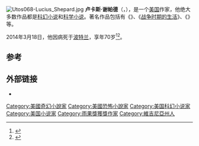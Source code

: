 [[File:Utos068-Lucius_Shepard.jpg|thumb]]
'''卢卡斯·谢帕德'''（{{lang-en|Lucius Shepard}}，{{bd|1943年|8月21日|2014年|3月18日|catIdx=Shepard}}），是一个[[美国|美国]]作家，他绝大多数作品都是[[科幻小说|科幻小说]]和[[科学小说|科学小说]]。著名作品包括有《{{link-en|美洲虎猎手|The Jaguar Hunter}}》、《[[战争时期的生活|战争时期的生活]]》、《{{link-en|地球尽头|The Ends of the Earth}}》等。

2014年3月18日，他因病死于[[波特兰|波特兰]]，享年70岁<ref>{{Cite web|url=http://www.sfwa.org/2014/03/lucius-shepard-in-memoriam/|title=In Memoriam: Lucius Shepard|last=Baker|first=Kathryn|date=March 20, 2014|accessdate=March 20, 2014|publisher=''[[SFWA_News|SFWA News]]''|archive-date=2018-12-11|archive-url=https://web.archive.org/web/20181211141853/https://www.sfwa.org/2014/03/lucius-shepard-in-memoriam/|dead-url=no}}</ref><ref>{{Cite web|url=http://boingboing.net/2014/03/20/rip-lucius-shepard-gone-too.html|title=RIP, Lucius Shepard, gone too soon|author=[[Cory_Doctorow|Doctorow, Cory]]|date=March 20, 2014|accessdate=March 21, 2014|publisher=''[[Boing_Boing|Boing Boing]]''|archive-date=2020-11-12|archive-url=https://web.archive.org/web/20201112024647/http://boingboing.net/2014/03/20/rip-lucius-shepard-gone-too.html|dead-url=no}}</ref>。

==参考==
{{Reflist}}

==外部链接==
* {{Official|http://www.lucius-shepard.com/}}

{{Authority control}}
{{DEFAULTSORT:Shepard, Lucius}}

[[Category:美國奇幻小說家|Category:美國奇幻小說家]]
[[Category:美國恐怖小說家|Category:美國恐怖小說家]]
[[Category:美国科幻小说家|Category:美国科幻小说家]]
[[Category:美国小说家|Category:美国小说家]]
[[Category:雨果獎獲獎作家|Category:雨果獎獲獎作家]]
[[Category:維吉尼亞州人|Category:維吉尼亞州人]]
{{uS-writer-stub}}
